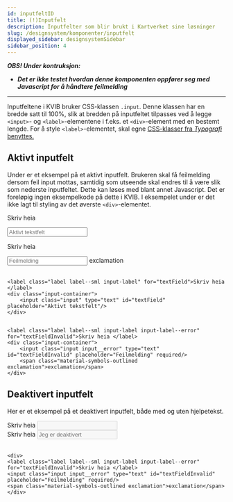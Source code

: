 ```yaml
---
id: inputfeltID
title: (!)Inputfelt
description: Inputfelter som blir brukt i Kartverket sine løsninger
slug: /designsystem/komponenter/inputfelt
displayed_sidebar: designsystemSidebar
sidebar_position: 4
---
```

***OBS! Under kontruksjon:***
- ***Det er ikke testet hvordan denne komponenten oppfører seg med Javascript for å håndtere feilmelding***

***

Inputfeltene i KVIB bruker CSS-klassen <code>.input</code>. Denne klassen har en bredde satt til 100%, slik at bredden på inputfeltet tilpasses ved å legge <code><input\></code>- og <code><label\></code>-elementene  i f.eks. et <code><div\></code>-element med en bestemt lengde.
For å style <code><label\></code>-elementet, skal egne [CSS-klasser fra _Typografi_ benyttes.](../designTokens/typography.mdx#label)

## Aktivt inputfelt

Under er et eksempel på et aktivt inputfelt. Brukeren skal få feilmelding dersom feil input mottas, samtidig som utseende skal endres til å være slik som nederste inputfeltet.
Dette kan løses med blant annet Javascript. Det er foreløpig ingen eksempelkode på dette i KVIB. I eksempelet under er det ikke lagt til styling av det øverste <code><div\></code>-elementet.

<label class="label label--sml input-label" for="textField">Skriv heia </label>
<div class="input-container">
    <input class="input" type="text" id="textField" placeholder="Aktivt tekstfelt"/>
</div>


<label class="label label--sml input-label input-label--error" for="textFieldInvalid">Skriv heia </label>
<div class="input-container">
    <input class="input input__error" type="text" id="textFieldInvalid" placeholder="Feilmelding" required/>
    <span class="material-symbols-outlined exclamation">exclamation</span>
</div>


<br/>

```markup
<label class="label label--sml input-label" for="textField">Skriv heia </label>
<div class="input-container">
    <input class="input" type="text" id="textField" placeholder="Aktivt tekstfelt"/>
</div>


<label class="label label--sml input-label input-label--error" for="textFieldInvalid">Skriv heia </label>
<div class="input-container">
    <input class="input input__error" type="text" id="textFieldInvalid" placeholder="Feilmelding" required/>
    <span class="material-symbols-outlined exclamation">exclamation</span>
</div>
```

## Deaktivert inputfelt

Her er et eksempel på et deaktivert inputfelt, både med og uten hjelpetekst.

<div>
    <label class="label label--sml input-label" for="disabledTextField">Skriv heia </label>
    <input class="input input__disabled" type="text" id="disabledTextField" disabled/>
</div>

<div>
    <label class="label label--sml input-label" for="disabledTextField">Skriv heia  </label>
    <input class="input input__disabled" type="text" id="disabledTextField" disabled placeholder="Jeg er deaktivert"/>
</div>

<br/>

```markup
<div>
<label class="label label--sml input-label input-label--error" for="textFieldInvalid">Skriv heia </label>
<input class="input input__error" type="text" id="textFieldInvalid" placeholder="Feilmelding" required/>
<span class="material-symbols-outlined exclamation">exclamation</span>
</div>
```


